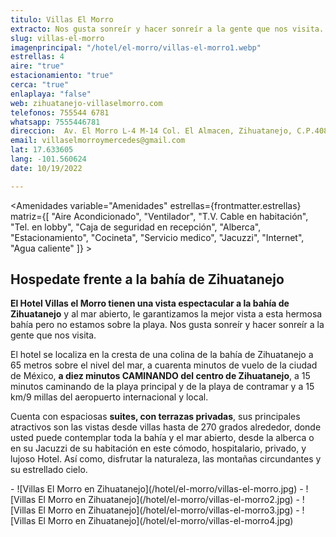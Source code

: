 ```yaml
---
titulo: Villas El Morro
extracto: Nos gusta sonreír y hacer sonreír a la gente que nos visita.
slug: villas-el-morro
imagenprincipal: "/hotel/el-morro/villas-el-morro1.webp"
estrellas: 4
aire: "true"
estacionamiento: "true"
cerca: "true"
enlaplaya: "false"
web: zihuatanejo-villaselmorro.com
telefonos: 755544 6781
whatsapp: 7555446781
direccion:  Av. El Morro L-4 M-14 Col. El Almacen, Zihuatanejo, C.P.40880
email: villaselmorroymercedes@gmail.com
lat: 17.633605
lang: -101.560624
date: 10/19/2022

---
```



<Amenidades variable="Amenidades" estrellas={frontmatter.estrellas} matriz={[ "Aire Acondicionado", "Ventilador", "T.V. Cable en habitación", "Tel. en lobby", "Caja de seguridad en recepción", "Alberca", "Estacionamiento", "Cocineta", "Servicio medico", "Jacuzzi", "Internet", "Agua caliente" ]} > 


## Hospedate frente a la bahía de Zihuatanejo

**El Hotel Villas el Morro tienen una vista espectacular a la bahía de Zihuatanejo** y al mar abierto, le garantizamos la mejor vista a esta hermosa bahía pero no estamos sobre la playa. Nos gusta sonreír y hacer sonreír a la gente que nos visita.

El hotel se localiza en la cresta de una colina de la bahía de Zihuatanejo a 65 metros sobre el nivel del mar, a cuarenta minutos de vuelo de la ciudad de México, **a diez minutos CAMINANDO del centro de Zihuatanejo**, a 15 minutos caminando de la playa principal y de la playa de contramar y a 15 km/9 millas del aeropuerto internacional y local.

Cuenta con espaciosas **suites, con terrazas privadas**, sus principales atractivos son las vistas desde villas hasta de 270 grados alrededor, donde usted puede contemplar toda la bahía y el mar abierto, desde la alberca o en su Jacuzzi de su habitación en este cómodo, hospitalario, privado, y lujoso Hotel. Así como, disfrutar la naturaleza, las montañas circundantes y su estrellado cielo.


</Amenidades>

<Galeria>
-  ![Villas El Morro en Zihuatanejo](/hotel/el-morro/villas-el-morro.jpg)
-  ![Villas El Morro en Zihuatanejo](/hotel/el-morro/villas-el-morro2.jpg)
-  ![Villas El Morro en Zihuatanejo](/hotel/el-morro/villas-el-morro3.jpg)
-  ![Villas El Morro en Zihuatanejo](/hotel/el-morro/villas-el-morro4.jpg)

</Galeria>